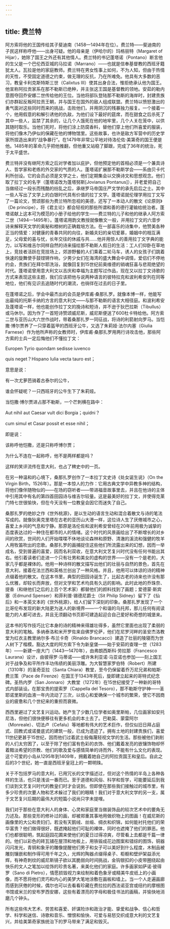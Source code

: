 ```yaml
---
---
---
```

title: 费兰特
---




阿方索将他的王国传给其子斐迪南（1458—1494年在位）。费兰特——斐迪南的子民这样称呼他——出身可疑。他的母亲是（伊哈尔的）玛格丽特（Margaret of Hijar），她除了国王之外还有其他情人。费兰特的书记蓬塔诺（Pontano）断言他的生父是一个巴伦西亚城的马拉诺（Marrano）——也就是信奉基督教的西班牙籍犹太人。瓦拉是他的家庭教师。费兰特在男女性事上如何，不为人知，但由于热情的天性，不受固定道德之约束，做无理的反抗，乃在所难免。他具有大多数的恶习，教皇卡利克斯特斯三世（Calixtus Ⅲ）使其出身合法，惟拒绝承认他为国王。他宣称阿拉贡家系在那不勒斯已绝种，并主张这王国是基督教的领地。安茹的勒内意图夺回乔安娜二世传给他的王位。当他将部队登陆那不勒斯的海岸时，封建贵族们亦群起反叛阿拉贡王朝，并与国王在国外的敌人组成联盟。费兰特以愤怒激出的勇气面对这些同时而来的挑战，击败他们，并用阴沉的残暴独力报复。一个接着一个，他用假意的和解引诱他的仇敌，为他们设下最好的筵席，而在甜食之后杀死了其中一些人，监禁了其余的，让几个人饿死在他的地牢里，几个人关在笼中，以供其随时取乐。当他们死时，将他们涂上防腐香料，替他们穿上他们所喜爱的服装，将他们像木乃伊似的保藏在他的博物馆里。这些故事，也许是敌方军营中的历史学家所捏造出来的“战争暴行”。在1479年非常公平地对待洛伦佐·美第奇的国王便是他。1485年的革命几乎把他推翻，但他重又站稳了脚跟，完成了36年的统治，死于太平盛世。

费兰特并没有继阿方索之后对学者加以庇护，但他预定他的首相必须是一个兼具诗人、哲学家和老练的外交家的气质的人。蓬塔诺扩展那不勒斯学会——系由贝卡代利所创设。它的会员必须是文学之士，他们定期集会以交换诗文和思想观念。他们取了拉丁文的名字（蓬塔诺改为蓬塔努斯[Jovianus Pontanus]），并老爱把自己当做经过一段长而残酷的纷乱之后，承继罗马帝国庄严文学的承先启后之士。其中一些人写出了文学上的白银时代具有价值的拉丁文学。蓬塔诺就伦理学用拉丁文写了一篇论文，赞颂那些为费兰特所忽视的美德，还写了一本动人的散文《论原则》（De principe），将《君主论》都会轻视的那些所谓和善的德行灌输给统治者。蓬塔诺献上这本可为模范的小册子给他的学生——费兰特的儿子和他的继承人阿方索二世（1494—1495年）。蓬塔诺用韵文教授就像散文一般，并用拉丁文的六音步诗来解释天文学的奥秘和橙树的正确栽培方法。在一部喜乐的诗集中，他赞美各种正当的情爱：对健康的青春共同的向往，新婚夫妇的亲切爱慕，婚姻中的相互满足，父母爱的喜与忧，长年交往的休戚与共……他并用惊人的善用拉丁文字典的能力，以写和维吉尔同样自然的诗来描绘那不勒斯人假日的生活：工人们仰卧在草地上，竞技者活跃在竞技场上，郊游野餐的人们乘着二轮马车，诱人的女孩子们跳着快速的旋舞使手鼓铿锵作响，少男少女们在海湾的盛大舞会中调情，爱侣们不停地约会，贵族们在拜尔耶洗浴，就像回复到15世纪前奥维德的销魂狂喜与悲观绝望的时代。蓬塔诺曾用意大利文以吉庆和幸福为主题写过作品，现在又以拉丁文诗歌的方式来表现这些主题，我们应该把他与说两种语言的彼特拉克和波利希安列在同等地位，他们有见识去追随时代的潮流，也徜徉在过去的日子里。

在蓬塔诺之后，学会中最杰出的会员是伊库甫·桑那扎罗。就像本博一样，他能写出最纯的托斯卡纳的方言的意大利文——与那不勒斯的语言大相径庭。和波利希安及蓬塔诺一样，他也能创作拉丁文的挽诗和短诗，并不逊于狄巴拉斯（Tibullus）或马休尔。因为作了一首短诗赞颂威尼斯，威尼斯便送了600杜卡特给他。阿方索二世与亚历山大六世作战时，带着桑那扎罗一同征战，将诗的利箭射向罗马。当恺撒·博尔贾养了一只穿着盔甲的西班牙公牛，又选了朱莉娅·法尔内塞（Giulia Farnese）作为他所声称的女教师时，伊库甫·桑那扎罗用两行诗攻击他，那些阿方索的士兵一定后悔他们不懂拉丁文：

Europen Tyrio quondam sedisse iuvenco

quis neget？Hispano Iulia vecta tauro est；



意思是说：

有一次尤萝芭骑着古泰尔的公牛，

谁会怀疑呢？一只西班牙的公牛生下了朱莉娅。



当恺撒·博尔贾进占那不勒斯，一个芒刺横在路中：

Aut nihil aut Caesar vult dici Borgia；quidni？

cum simul et Casar possit et esse nihil；



即是说：

该称呼他恺撒，还是只称呼博尔贾；

为什么不连在一起称呼，他不是两样都是吗？



这样的笑评流传在意大利，也占了稗史中的一页。

在另一种温和的心境下，桑那扎罗创作了一本拉丁文史诗《处女诞生说》（On the Virgin Birth，1526年）。那是一本惊人的力作：它用古典文学中异教多神的结构，将他们像伴随物似的——在场的窃听者——带进福音故事里去，并且在他诗的主体中引用其中有名的第四首田园诗与维吉尔较量。这是最美好的拉丁文，并使得克莱门特七世很愉快，但在今天没有一位教皇会因它而迷失了自己。

桑那扎罗的绝妙之作《世外桃源》，是以生动的语言生动和混合着散文与诗的笔法写成的。就像狄奥克里塔在古老的亚历山大港一样，这位诗人生了厌倦城市之心，喜爱上乡间的气息和宁静。那原是洛伦佐和波利希安曾经在20年前用极为诚挚的态度表达过的一种住在都市的人的情绪。这个时代的风景画绘出了不断增长的对乡间的欣赏，世间的人们开始喋喋不休地谈论森林和原野、清澈的溪流和强健的牧羊人用牧笛吹出的恋歌。桑那扎罗的画捕捉住这些他们所流露出来的幻想，因而一举成名，受到普遍的喜爱，因而名利双收，在意大利文艺复兴时代没有任何书能出其右。他引着读者们走进一个只有壮男和美女的虚构的世界——没有一个是老的，大家几乎都是裸体的。他用一种诗样的散文描写出他们的壮丽与自然的景色，首先在意大利，接着在法兰西和英格兰创出了一种风格。并且，他用可以体谅的诗的精神点缀着他的散文。在这本书里，典型的田园诗诞生了，比起古老的诗来也许没有那么优雅，却较长而奔放，但对文学和艺术均具有久远的影响。此时此地的乔珠奈、提香（和继他们之后的上百个艺术家）都替他们的颜料找到了画题；爱德蒙·斯宾塞（Edmund Spenser）和菲利普·锡德尼爵士（Sit Philip Sidney）留下了《仙后》和一本英文本的《世外桃源》，给人们留下深刻的印象。桑那扎罗发现了一个比哥伦布发现的新大陆更为迷人的新境界——一个和谐的乌托邦，那儿任何有阅读能力的人都可进去，并且无须翻动书页即可建造起迎合自己爱好和奇想的城堡来。

这本书的写作技巧比它本身的诗的精神来得雄壮得多，虽然它里面也出现了柔弱的意大利的笔触。多纳泰洛和米开罗佐来自佛罗伦萨，他们在尼罗河畔的圣安杰洛教堂为红衣主教里纳尔多·布兰卡奇（Rinaldo Brancacci）建造了壮丽的陵寝而为世人树下了楷模。豁达大度的阿方索下令为新皇堡——始于安茹的查理一世（1283年）——新建一座大门（1443—1470年），由弗朗西斯科·劳拉那（Francesco Laurana）设计，由彼得罗·马蒂诺——或许朱利亚诺·马亚诺也参加——刻上国王对于战争及和平所作丰功伟绩的美丽浮雕。为大智慧家罗伯特（Robert）所建（1310年）的圣奇亚拉（Santa Chiara）教堂，至今仍保留着乔万尼兄弟和帕斯·费兰策（Pace de Firenze）在国王于1343年死后，旋即建立起来的哥特式纪念碑。圣热内罗（San Jonnaro）大教堂（1272年）在15世纪接受了一种新的哥特式内部装设。在那宝贵的提索罗（Cappella del Tesoro），那不勒斯守护神——圣耶诺里斯的血液一年内流动了三次，以信心和爱确保一个城市的繁荣，使它不因商业的疲惫和几个世纪来的重担而衰微。

西西里避过了文艺复兴运动。她产生了少数几位学者如奥里斯帕，几位画家如安托尼洛，但他们很快便移往有更多机会的本土去了。巴勒莫、蒙雷阿尔（Monreale）、切法卢（Cefalu）等地都有伟大的艺术巨作，但仅似旧日拜占庭式、回教式或诺曼底式的建筑一般，已成为遗迹了。拥有土地的封建贵族们，喜爱11世纪更甚于15世纪，因而他们过着武士般侮蔑轻视文学的生活。那些被他们剥削的人们太穷困了，以至于除了他们富有色彩的衣饰、他们戴着发亮的嵌镶饰物却怀着黯淡希望的宗教、他们的歌及爱与感情简单的诗而外，不能有什么文化的表现。这个可爱的小岛从1295年到1409年，拥戴着她自己的阿拉贡国王和皇后。自此之后的3个世纪，她一直是西班牙皇冠上的一颗明珠。

关于不包括罗马的意大利，已用冗长的文字描述过，但对这个热情的半岛上各种各样的生活，也只是浅谈一番而已。至于道德和风俗、科学和哲学，可能要延后到我们谈到文艺复兴时代的教皇们时才会说到。但即使在那些我们接触过的城市里，有多少珍贵的次要人物和艺术躲过了我们的眼睛！我们对于意大利文学的另一支，属于文艺复兴后期的最伟大的短篇小说尚只字未提哩。

我们对于那些在意大利人的身体、心灵和家庭里当做装饰品的较次艺术中的要角无力述及。那些变形的修补过的画，却被郑重其事地用做织物上的图画！在威尼斯的画像里的大公和贵妇们，若没有天鹅绒、丝缎、绸衣和织锦，如何能衬托他们的荣华富贵？他们做得很好，既遮掩起他们可耻的裸体，同时也遮掩了他们的罪恶。他们也都很聪明，筑起庭园花圃来使他们的夏日过得凉爽，尽管看上去都是千篇一律的。他们以彩色的砖瓦铺在屋顶和地板上，用铁锻成花边图案和错综的图饰，铜器闪闪发光，青铜和象牙的雕像提醒他们男子和女子可以美好到什么程度，木制品被雕刻镶嵌和制作得可用千年之久，光辉的陶器点缀得桌子、柜橱和壁炉架益添光辉，有神奇刺纹的威尼斯镜子欲以其脆弱向时间挑战，金钩银扣的小皮带圈绕起由快乐的文人之笔加以绘饰的珍贵名著，来美化他们的家庭。许多画家如萨诺·彼得罗（Sano di Pietro），情愿损毁视力来绘制和着色象牙或精美牛皮纸上的小画像，而不愿将他们灵巧和内心的美梦大笔地涂敷在画板和墙上。当一个人走遍画廊而感到厌倦的时候，偶尔也可以去看看珍藏在费拉拉的西法诺亚宫或纽约的摩根图书馆或米兰的安布罗西安娜，这些有着漂亮的字母和极佳书法的画稿，并愉快地消磨几个钟头。

所有这些伟大艺术、劳苦和喜爱、奸谋险诈和政治才能、挚爱和战争、信心和哲学、科学和迷信、诗歌和音乐、憎恨和愉快、可爱与易怒交织成意大利的文艺复兴，并给美第奇家族统治下的罗马带来了满足和毁灭。